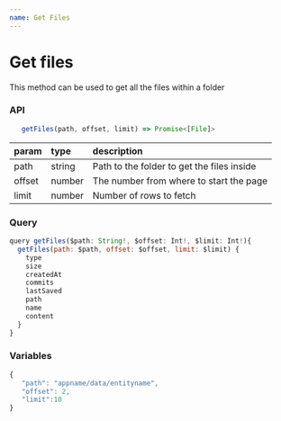 ```yaml
---
name: Get Files
---
```


# Get files

This method can be used to get all the files within a folder

### API

```js
   getFiles(path, offset, limit) => Promise<[File]>
```

| param  | type   | description                                |
| :----- | :----- | :----------------------------------------- |
| path   | string | Path to the folder to get the files inside |
| offset | number | The number from where to start the page    |
| limit  | number | Number of rows to fetch                    |

### Query

```js
query getFiles($path: String!, $offset: Int!, $limit: Int!){
  getFiles(path: $path, offset: $offset, limit: $limit) {
    type
    size
    createdAt
    commits
    lastSaved
    path
    name
    content
  }
}
```

### Variables

```js
{
   "path": "appname/data/entityname",
   "offset": 2,
   "limit":10
}
```
